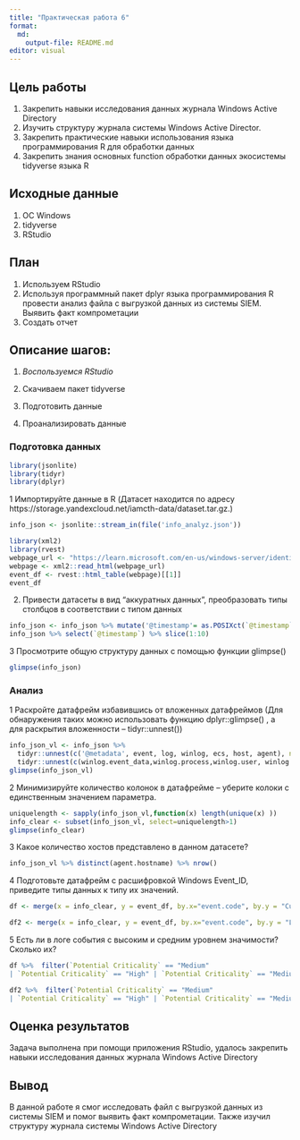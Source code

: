 ```yaml
---
title: "Практическая работа 6"
format:
  md:
    output-file: README.md
editor: visual
---
```


## Цель работы

1.  Закрепить навыки исследования данных журнала Windows Active Directory
2.  Изучить структуру журнала системы Windows Active Director.
3.  Закрепить практические навыки использования языка программирования R для обработки данных
4.  Закрепить знания основных function обработки данных экосистемы tidyverse языка R

## Исходные данные

1.  ОС Windows
2.  tidyverse
3.  RStudio

## План

1.  Используем RStudio
2.  Используя программный пакет dplyr языка программирования R провести анализ файла с выгрузкой данных из системы SIEM. Выявить факт компрометации
3.  Создать отчет

## Описание шагов:

1.  *Воспользуемся RStudio*

2.  Скачиваем пакет tidyverse

3.  Подготовить данные

4.  Проанализировать данные

### **Подготовка данных**

```r

library(jsonlite)
library(tidyr)
library(dplyr)
```

1 Импортируйте данные в R (Датасет находится по адресу https://storage.yandexcloud.net/iamcth-data/dataset.tar.gz.)

```r
info_json <- jsonlite::stream_in(file('info_analyz.json'))
```

```r
library(xml2)
library(rvest)
webpage_url <- "https://learn.microsoft.com/en-us/windows-server/identity/ad-ds/plan/appendix-l--events-to-monitor"
webpage <- xml2::read_html(webpage_url)
event_df <- rvest::html_table(webpage)[[1]]
event_df
```

2.  Привести датасеты в вид "аккуратных данных", преобразовать типы столбцов в соответствии с типом данных

```r
info_json <- info_json %>% mutate('@timestamp'= as.POSIXct(`@timestamp`, format = "%Y-%m-%dT%H:%M:%OSZ", tz = "UTC"))
info_json %>% select(`@timestamp`) %>% slice(1:10)
```

3 Просмотрите общую структуру данных с помощью функции glimpse()

```r
glimpse(info_json)
```

### **Анализ**

1 Раскройте датафрейм избавившись от вложенных датафреймов (Для обнаружения таких можно использовать функцию dplyr::glimpse() , а для раскрытия вложенности -- tidyr::unnest())

```r
info_json_vl <- info_json %>%  
  tidyr::unnest(c('@metadata', event, log, winlog, ecs, host, agent), names_sep = ".") %>% 
  tidyr::unnest(c(winlog.event_data,winlog.process,winlog.user, winlog.user_data,), names_sep = ".")
glimpse(info_json_vl)
```

2 Минимизируйте количество колонок в датафрейме -- уберите колоки с единственным значением параметра.

```r
uniquelength <- sapply(info_json_vl,function(x) length(unique(x) ))
info_clear <- subset(info_json_vl, select=uniquelength>1)
glimpse(info_clear)
```

3 Какое количество хостов представлено в данном датасете?

```r
info_json_vl %>% distinct(agent.hostname) %>% nrow()
```

4 Подготовьте датафрейм с расшифровкой Windows Event_ID, приведите типы данных к типу их значений.

```r
df <- merge(x = info_clear, y = event_df, by.x="event.code", by.y = "Current Windows Event ID")
```

```r
df2 <- merge(x = info_clear, y = event_df, by.x="event.code", by.y = "Legacy Windows Event ID")
```

5 Есть ли в логе события с высоким и средним уровнем значимости? Сколько их?

```r
df %>%  filter(`Potential Criticality` == "Medium"
| `Potential Criticality` == "High" | `Potential Criticality` == "Medium to High" ) %>% nrow()
```

```r
df2 %>%  filter(`Potential Criticality` == "Medium"
| `Potential Criticality` == "High" | `Potential Criticality` == "Medium to High" ) %>% nrow()
```

## Оценка результатов

Задача выполнена при помощи приложения RStudio, удалось закрепить навыки исследования данных журнала Windows Active Directory

## Вывод

В данной работе я смог исследовать файл с выгрузкой данных из системы SIEM и помог выявить факт компрометации. Также изучил структуру журнала системы Windows Active Directory
